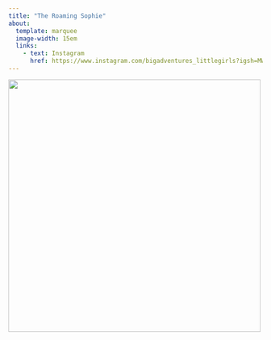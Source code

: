 ```yaml
---
title: "The Roaming Sophie"
about: 
  template: marquee
  image-width: 15em
  links:
    - text: Instagram
      href: https://www.instagram.com/bigadventures_littlegirls?igsh=MWNkcnUycjFleTA1cA== 
---
```


![](images/HomePic.jpg){fig-align="center" width="500"}
